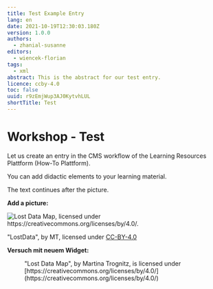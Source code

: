 ```yaml
---
title: Test Example Entry
lang: en
date: 2021-10-19T12:30:03.180Z
version: 1.0.0
authors:
  - zhanial-susanne
editors:
  - wiencek-florian
tags:
  - xml
abstract: This is the abstract for our test entry.
licence: ccby-4.0
toc: false
uuid: r9zEmjWup3AJ0KytvhLUL
shortTitle: Test
---
```

# **Workshop - Test**

Let us create an entry in the CMS workflow of the Learning Resources Plattform (How-To Plattform).

<SideNote type="note" title="Hint">
You can add didactic elements to your learning material.
</SideNote>

The text continues after the picture.

**Add a picture:**

![](images/datalifecycle.png "Lost Data Map, licensed under https://creativecommons.org/licenses/by/4.0/. ")

<figcaption>"LostData", by MT, licensed under <a href="https://creativecommons.org/licenses/by/4.0">CC-BY-4.0</a></figcaption>

**Versuch mit neuem Widget:**

<Figure src="images/screen_howto_addpeople.png" alt="Test">
"Lost Data Map", by Martina Trognitz, is licensed under [https://creativecommons.org/licenses/by/4.0/](https://creativecommons.org/licenses/by/4.0/)
</Figure>